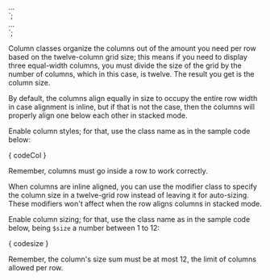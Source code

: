 

<div class="sui-col"> ... </div>
`;

<!-- Replace $size with a number between 1 to 12 -->
<div class="sui-col sui-col-$size"> ... </div>
`;

<Section
	title="Usage"
	contained={ true }
	border={ true }
	style={{ paddingTop: 0 }}>
	<p>Column classes organize the columns out of the amount you need per row based on the twelve-column grid size; this means if you need to display three equal-width columns, you must divide the size of the grid by the number of columns, which in this case, is twelve. The result you get is the column size.</p>
	<p>By default, the columns align equally in size to occupy the entire row width in case alignment is inline, but if that is not the case, then the columns will properly align one below each other in stacked mode.</p>
	<p>Enable column styles; for that, use the class name as in the sample code below:</p>
	<Snippet language="html">
		{ codeCol }
	</Snippet>
	<p>Remember, columns must go inside a row to work correctly.</p>
</Section>

<Section
	title="Modifiers"
	contained={ true }>
	<p>When columns are inline aligned, you can use the modifier class to specify the column size in a twelve-grid row instead of leaving it for auto-sizing. These modifiers won't affect when the row aligns columns in stacked mode.</p>
	<p>Enable column sizing; for that, use the class name as in the sample code below, being <Code>$size</Code> a number between 1 to 12:</p>
	<Snippet language="html">
		{ codesize }
	</Snippet>
	<p>Remember, the column's size sum must be at most 12, the limit of columns allowed per row.</p>
</Section>
